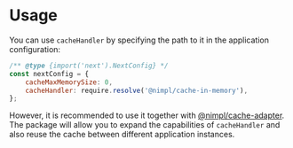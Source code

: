 # Usage

You can use `cacheHandler` by specifying the path to it in the application configuration:

```js
/** @type {import('next').NextConfig} */
const nextConfig = {
    cacheMaxMemorySize: 0,
    cacheHandler: require.resolve('@nimpl/cache-in-memory'),
};
```

However, it is recommended to use it together with [@nimpl/cache-adapter](https://nimpl.tech/cache-adapter). 
The package will allow you to expand the capabilities of `cacheHandler` and also reuse the cache between different application instances.
